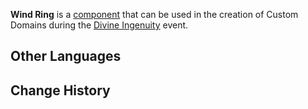 {{Component Infobox
|id          = 3001
|image       = Item Wind Ring.png
|load        = 4
|description = This mechanism grants greater speed to anyone who passes through it with a wind glider.
|placement   = Free
|category    = Mechanisms
|size        = 5 · 5 · 5
}}
'''Wind Ring''' is a [[component]] that can be used in the creation of Custom Domains during the [[Divine Ingenuity]] event.

==Other Languages==
{{Other Languages|default_hidden = 1
|en      = Wind Ring
|zhs     = 风圈
|zhs_rm  = Fēng Quān
|zht     = 風圈
|zht_rm  = Fēng Quān
|ja      = 風の輪
|ja_rm   = Kaze no Wa
|ko      = 바람고리
|ko_rm   = Baramgori
|es      = Anillo de viento
|fr      = Anneau de vent
|ru      = Ветряное кольцо
|th      = วงแหวนลม
|th_rm   = 
|vi      = Vòng Gió
|de      = Windring
|id      = Cincin Angin
|pt      = Anel de Vento
}}

==Change History==
{{Change History|2.5}}